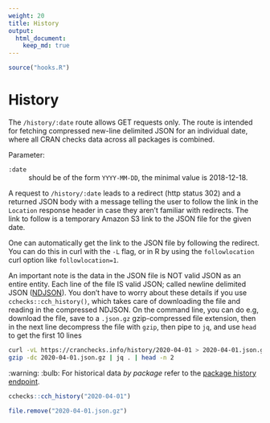 ```yaml
---
weight: 20
title: History
output: 
  html_document:
    keep_md: true
---
```


```r
source("hooks.R")
```

# History

The `/history/:date` route allows GET requests only. The route is intended for fetching compressed new-line delimited JSON for an individual date, where all CRAN checks data across all packages is combined.

Parameter:

`:date`
: should be of the form `YYYY-MM-DD`, the minimal value is 2018-12-18.

A request to `/history/:date` leads to a redirect (http status 302) and a returned JSON body with a message telling the user to follow the link in the `Location` response header in case they aren't familiar with redirects. The link to follow is a temporary Amazon S3 link to the JSON file for the given date. 

One can automatically get the link to the JSON file by following the redirect. You can do this in curl with the `-L` flag, or in R by using the `followlocation` curl option like `followlocation=1`. 

An important note is the data in the JSON file is NOT valid JSON as an entire entity. Each line of the file IS valid JSON; called newline delimited JSON ([NDJSON](http://ndjson.org/)). You don't have to worry about these details if you use `cchecks::cch_history()`, which takes care of downloading the file and reading in the compressed NDJSON. On the command line, you can do e.g, download the file, save to a `.json.gz` gzip-compressed file extension, then in the next line decompress the file with `gzip`, then pipe to `jq`, and use `head` to get the first 10 lines

```bash
curl -vL https://cranchecks.info/history/2020-04-01 > 2020-04-01.json.gz
gzip -dc 2020-04-01.json.gz | jq . | head -n 2
```

:warning: :bulb: For historical data _by package_ refer to the [package history endpoint](#packages-by-name-history).

```r
cchecks::cch_history("2020-04-01")
```

```r
file.remove("2020-04-01.json.gz")
```